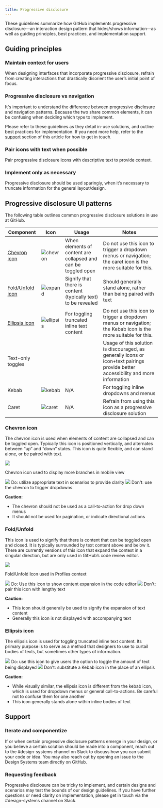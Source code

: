 ```yaml
---
title: Progressive disclosure
---
```



These guidelines summarize how GitHub implements progressive disclosure—an interaction design pattern that hides/shows information—as well as guiding principles, best practices, and implementation support.

## Guiding principles

### Maintain context for users

When designing interfaces that incorporate progressive disclosure, refrain from creating interactions that drastically disorient the user’s initial point of focus.

### Progressive disclosure vs navigation

It's important to understand the difference between progressive disclosure and navigation patterns. Because the two share common elements, it can be confusing when deciding which type to implement.

Please refer to these guidelines as they detail in-use solutions, and outline best practices for implementation. If you need more help, refer to the [support](#support) section of this article for how to get in touch.

### Pair icons with text when possible

Pair progressive disclosure icons with descriptive text to provide context.

### Implement only as necessary

Progressive disclosure should be used sparingly, when it’s necessary to truncate information for the general layout/design.

## Progressive disclosure UI patterns

The following table outlines common progressive disclosure solutions in use at GitHub.

| Component             | Icon                                                                                                              | Usage                                                          | Notes                                                                                                                             |
| --------------------- | ----------------------------------------------------------------------------------------------------------------- | -------------------------------------------------------------- | --------------------------------------------------------------------------------------------------------------------------------- |
| [Chevron icon](#chevron-icon)          | ![chevron](https://user-images.githubusercontent.com/24916540/52089727-1ae9d480-2564-11e9-8291-1ee9d3225427.png)  | When elements of content are collapsed and can be toggled open | Do not use this icon to trigger a dropdown menus or navigation; the caret icon is the more suitable for this.                     |
| [Fold/Unfold icon](#foldunfold) | ![expand](https://user-images.githubusercontent.com/24916540/52089724-1a513e00-2564-11e9-84f8-eba077f6abfc.png)   | Signify that there is content (typically text) to be revealed  | Should generally stand alone, rather than being paired with text                                                                  |
| [Ellipsis icon](#ellipsis-icon)         | ![ellipsis](https://user-images.githubusercontent.com/24916540/52089725-1ae9d480-2564-11e9-8d29-1dc28740924a.png) | For toggling truncated inline text content                     | Do not use this icon to trigger a dropdown menus or navigation; the Kebab icon is the more suitable for this.                     |
| Text-only toggles     |                                                                                                                   |                                                                | Usage of this solution is discouraged, as generally icons or icon+text pairings provide better accessibility and more information |
| Kebab                 | ![kebab](https://user-images.githubusercontent.com/24916540/52089726-1ae9d480-2564-11e9-984b-2d304cc0d46e.png)    | N/A                                                            | For toggling inline dropdowns and menus                                                                                           |
| Caret                 | ![caret](https://user-images.githubusercontent.com/24916540/52089723-1a513e00-2564-11e9-8179-420bba7922e7.png)    | N/A                                                            | Refrain from using this icon as a progressive disclosure solution                                                                 |

### Chevron icon

The chevron icon is used when elements of content are collapsed and can be toggled open. Typically this icon is positioned vertically, and alternates between “up” and “down” states. This icon is quite flexible, and can stand alone, or be paired with text.

<Flex alignItems="center" flexDirection="column" my={5}>
  <BorderBox width={9 / 12}>
    <img src="https://user-images.githubusercontent.com/24916540/52079947-8a9f9580-254b-11e9-9e64-72a2a38f5ebd.png" />
  </BorderBox>
  <p>Chevron icon used to display more branches in mobile view</p>
</Flex>

<Flex my={5}>
  <Box width="100%" mr="2">
    <BorderBox border="1px solid" borderColor="green.5" mb="2">
      <img src="https://user-images.githubusercontent.com/24916540/52094309-7b344280-2573-11e9-8f1a-d28cf78a0351.png" />
    </BorderBox>
    <Text fontWeight="bold" color="green.5">
      Do:
    </Text> utilize appropriate text in scenarios to provide clarity
  </Box>
  <Box width="100%" mr="2">
    <BorderBox border="1px solid" borderColor="red.5" mb="2">
      <img src="https://user-images.githubusercontent.com/24916540/52088378-892c9800-2560-11e9-9e36-0e72599da28a.png" />
    </BorderBox>
    <Text fontWeight="bold" color="red.5">
      Don't:
    </Text> use the chevron to trigger dropdowns
  </Box>
</Flex>


**Caution:**

- The chevron should not be used as a call-to-action for drop down menus
- It should not be used for pagination, or indicate directional actions

### Fold/Unfold

This icon is used to signify that there is content that can be toggled open and closed. It is typically surrounded by text content above and below it. There are currently versions of this icon that expand the context in a singular direction, but are only used in GitHub’s code review editor.

<Flex alignItems="center" flexDirection="column" my={5}>
  <BorderBox width={9 / 12} border="1px solid" borderColor="gray.3" mb="2">
    <img src="https://user-images.githubusercontent.com/24916540/52096167-c43bc500-257a-11e9-9e20-a0371eb83720.png" />
  </BorderBox>
  <p>Fold/Unfold Icon used in Profiles context</p>
</Flex>

<Flex my={5}>
  <Box width="100%" mr="2">
    <BorderBox border="1px solid" borderColor="green.5" mb="2">
      <img src="https://user-images.githubusercontent.com/24916540/52096601-47114f80-257c-11e9-92fc-d5a12f980372.png" />
    </BorderBox>
    <Text fontWeight="bold" color="green.5">
      Do:
    </Text> Use this icon to show content expansion in the code editor
  </Box>
  <Box width="100%" mr="2">
    <BorderBox border="1px solid" borderColor="red.5" mb="2">
      <img src="https://user-images.githubusercontent.com/24916540/52090486-5b4a5200-2566-11e9-8f29-3c26f3787409.png" />
    </BorderBox>
    <Text fontWeight="bold" color="red.5">
      Don't:
    </Text> pair this icon with lengthy text
  </Box>
</Flex>


**Caution:**

- This icon should generally be used to signify the expansion of text content
- Generally this icon is not displayed with accompanying text

### Ellipsis icon

The ellipsis icon is used for toggling truncated inline text content. Its primary purpose is to serve as a method that designers to use to curtail bodies of texts, but sometimes other types of information.

<Flex my={5}>
  <Box width="100%" mr="2">
    <BorderBox border="1px solid" borderColor="green.5" mb="2">
      <img src="https://user-images.githubusercontent.com/24916540/52093713-14ae2500-2571-11e9-9893-819b563639b1.png" />
    </BorderBox>
    <Text fontWeight="bold" color="green.5">
      Do:
    </Text> use this icon to give users the option to toggle the amount of text being
    displayed
  </Box>
  <Box width="100%" mr="2">
    <BorderBox border="1px solid" borderColor="red.5" mb="2">
      <img src="https://user-images.githubusercontent.com/24916540/52093714-1546bb80-2571-11e9-8799-9260792e40f5.png" />
    </BorderBox>
    <Text fontWeight="bold" color="red.5">
      Don't:
    </Text> substitute a Kebab icon in the place of an ellipsis
  </Box>
</Flex>


**Caution:**

- While visually similar, the ellipsis icon is different from the kebab icon, which is used for dropdown menus or general call-to-actions. Be careful not to confuse them for one another
- This icon generally stands alone within inline bodies of text

## Support

### Iterate and componentize

If or when certain progressive disclosure patterns emerge in your design, or you believe a certain solution should be made into a component, reach out to the #design-systems channel on Slack to discuss how you can submit your code or idea. You may also reach out by opening an issue to the Design Systems team directly on GitHub.

### Requesting feedback

Progressive disclosure can be tricky to implement, and certain designs and scenarios may test the bounds of our design guidelines. If you have further questions or need clarity on implementation, please get in touch via the #design-systems channel on Slack.
